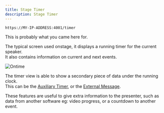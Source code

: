```yaml
---
title: Stage Timer
description: Stage Timer
---
```


```bash title="Stage / Presenter timer"
https://MY-IP-ADDRESS:4001/timer           
```

This is probably what you came here for.

The typical screen used onstage, it displays a running timer for the current speaker. \
It also contains information on current and next events.

![Ontime](../../../../assets/screenshots/views/timer.png)

The timer view is able to show a secondary piece of data under the running clock. \
This can be the [Auxiliary Timer](/features/aux-timer), or the [External Message](/features/external-message).

These features are useful to give extra information to the presenter, such as data from another software eg: video progress, or a countdown to another event.
